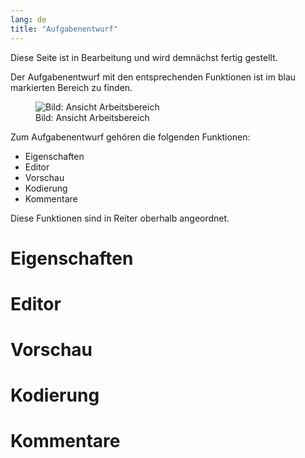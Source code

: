 ```yaml
---
lang: de
title: "Aufgabenentwurf"
---
```


::: {.callout-note}
Diese Seite ist in Bearbeitung und wird demnächst fertig gestellt.
:::

Der Aufgabenentwurf mit den entsprechenden Funktionen ist im blau markierten Bereich zu finden.

![Bild: Ansicht Arbeitsbereich](Ansicht_Arbeitsbereich.png)

Zum Aufgabenentwurf gehören die folgenden Funktionen:

* Eigenschaften
* Editor
* Vorschau
* Kodierung
* Kommentare

Diese Funktionen sind in Reiter oberhalb angeordnet.

# Eigenschaften

# Editor

# Vorschau

# Kodierung

# Kommentare


